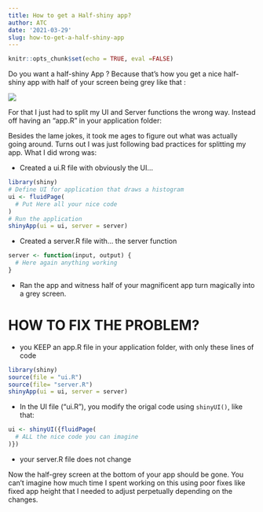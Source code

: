 ```yaml
---
title: How to get a Half-shiny app?
author: ATC
date: '2021-03-29'
slug: how-to-get-a-half-shiny-app
---
```

```r
knitr::opts_chunk$set(echo = TRUE, eval =FALSE)
```

Do you want a half-shiny App ? Because that's how you get a nice half-shiny app with half of your screen being grey like that : 

![](half-shiny.png)

For that I just had to split my UI and Server functions the wrong way. Instead off having an "app.R" in your application folder:

Besides the lame jokes, it took me ages to figure out what was actually going around. Turns out I was just following bad practices for splitting my app. What I did wrong was:

- Created a ui.R file with obviously the UI...

```r
library(shiny)
# Define UI for application that draws a histogram
ui <- fluidPage(
  # Put Here all your nice code  
)
# Run the application 
shinyApp(ui = ui, server = server)
```

- Created a server.R file with... the server function
```r
server <- function(input, output) {
  # Here again anything working
}
```

- Ran the app and witness half of your magnificent app turn magically into a grey screen.



# HOW TO FIX THE PROBLEM?
- you KEEP an app.R file in your application folder, with only these lines of code

```r
library(shiny)
source(file = "ui.R")
source(file= "server.R")
shinyApp(ui = ui, server = server)
```


- In the UI file ("ui.R"), you modify the origal code using `shinyUI()`, like that:
```r
ui <- shinyUI({fluidPage(
  # ALL the nice code you can imagine
)})
```
- your server.R file does not change

Now the half-grey screen at the bottom of your app should be gone. You can't imagine how much time I spent working on this using poor fixes like fixed app height that I needed to adjust perpetually depending on the changes. 

